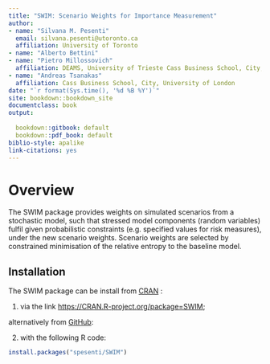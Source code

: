```yaml
---
title: "SWIM: Scenario Weights for Importance Measurement"
author: 
- name: "Silvana M. Pesenti"
  email: silvana.pesenti@utoronto.ca
  affiliation: University of Toronto
- name: "Alberto Bettini"
- name: "Pietro Millossovich" 
  affiliation: DEAMS, University of Trieste Cass Business School, City, University of London
- name: "Andreas Tsanakas"  
  affiliation: Cass Business School, City, University of London
date: "`r format(Sys.time(), '%d %B %Y')`"
site: bookdown::bookdown_site
documentclass: book
output:
  
  bookdown::gitbook: default
  bookdown::pdf_book: default
biblio-style: apalike
link-citations: yes
---
```


# Overview

The SWIM package provides weights on simulated scenarios from a
stochastic model, such that stressed model components (random variables)
fulfil given probabilistic constraints (e.g. specified values for risk
measures), under the new scenario weights. Scenario weights are selected
by constrained minimisation of the relative entropy to the baseline
model.


## Installation

The SWIM package can be install from [CRAN](https://CRAN.R-project.org/package=SWIM) :

1. via the link <https://CRAN.R-project.org/package=SWIM>;

alternatively from [GitHub](https://github.com/spesenti/SWIM): 


2.  with the following R code:

``` r
install.packages("spesenti/SWIM")
```

